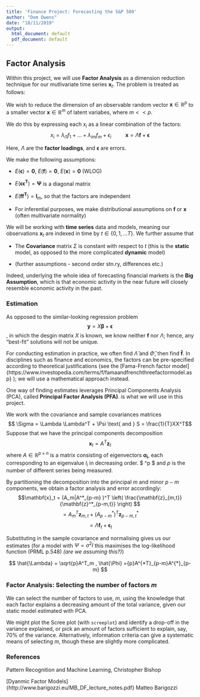 ```yaml
---
title: 'Finance Project: Forecasting the S&P 500'
author: "Dom Owens"
date: "18/11/2019"
output:
  html_document: default
  pdf_document: default
---
```




## Factor Analysis

Within this project, we will use **Factor Analysis** as a dimension reduction technique for our mutlivariate time series $\mathbf{x}_t$. The problem is treated as follows:

We wish to reduce the dimension of an observable random vector $\mathbf{x} \in \mathbb{R}^p$ to a smaller vector $\mathbf{x} \in \mathbb{R}^m$ of latent variabes, where $m << p$.

We do this by expressing each $x_i$ as a linear combination of the factors: 
$$x_i = \lambda_{i1} f_1 + ... + \lambda_{im} f_m + \epsilon_i \hspace{30pt} \mathbf{x} = \Lambda \mathbf{f} + \boldsymbol{\epsilon}$$ 

Here, $\Lambda$ are the **factor loadings**, and $\boldsymbol{\epsilon}$ are errors.

We make the following assumptions:

- $E(\boldsymbol{\epsilon}) = \boldsymbol{0}$, $E(\boldsymbol{f}) = \boldsymbol{0}$, $E(\boldsymbol{x}) = \boldsymbol{0}$ (WLOG)

- $E(\boldsymbol{\epsilon \epsilon^T}) = \boldsymbol{\Psi}$ is a diagonal matrix

- $E(\boldsymbol{f f^T}) = \boldsymbol{I}_m$, so that the factors are independent

- For inferential purposes, we make distributional assumptions on $\boldsymbol{f}$ or $\boldsymbol{x}$ (often multivariate normality)


We will be working with **time series** data and models, meaning our observations $\mathbf{x}_t$ are indexed in time by $t \in \{ 0, 1, ... T \}$.
We further assume that

- The **Covariance** matrix $\Sigma$ is constant with respect to $t$ (this is the **static** model, as opposed to the more complicated **dynamic** model)

- (further assumptions - second order stn.ry, differences etc.)

Indeed, underlying the whole idea of forecasting financial markets is the **Big Assumption**, which is that economic activity in the near future will closely resemble economic activity in the past.

### Estimation

As opposed to the similar-looking regression problem $$\boldsymbol{y} = X \boldsymbol{\beta} + \boldsymbol{\epsilon} $$, in which the desgin matrix $X$ is known, we know neither $\boldsymbol{f}$ nor $\Lambda$; hence, any "best-fit" solutions will not be unique.

For conducting estimation in practice, we often find $\hat{\Lambda}$ and $\hat{\Phi}$, then find $\boldsymbol{\hat{f}}$.
In disciplines such as finance and economics, the factors can be pre-specified according to theoretical justifications (see the [Fama-French factor model]{https://www.investopedia.com/terms/f/famaandfrenchthreefactormodel.asp} ); we will use a mathematical approach instead.

One way of finding estimates leverages Principal Components Analysis (PCA), called **Principal Factor Analysis (PFA)**. is what we will use in this project.

We work with the covariance and sample covariances matrices $$ \Sigma = \Lambda \Lambda^T + \Psi \text{ and } 
S = \frac{1}{T}XX^T$$
Suppose that we have the principal components decomposition 
$$ \mathbf{x}_t = A^T \mathbf{z}_t  $$
where $A \in \mathbb{R}^{p \times n}$ is a matrix consisting of eigenvectors $\boldsymbol{\alpha_i}$, each corresponding to an eigenvalue $l_i$ in decreasing order. $\mathbf{z} \in \mathbb{R}^p $ and $p$ is the number of different series being measured.  

By partitioning the decomposition into the principal $m$ and minor $p-m$ components, we obtain a factor analysis and error accordingly:
$$\mathbf{x}_t = (A_m|A^*_{p-m} )^T  \left( \frac{\mathbf{z}_{m,t}} {\mathbf{z}^*_{p-m,t}} \right) $$
$$ = A_m^T \mathbf{z}_{m,t} + (A^*_{p-m})^T \mathbf{z}^*_{p-m,t} $$
$$= \Lambda \mathbf{f}_t + \boldsymbol{\epsilon}_t $$

Substituting in the sample covariance and normalising gives us our estimates (for a model with $\Psi = \sigma^2 I$ this maximises the log-likelihood function (PRML p.548) *(are we assuming this?)*)

$$  \hat{\Lambda} = \sqrt{p}A^T_m , \hat{\Phi} ={p}A^{*T}_{p-m}A^{*}_{p-m} $$



### Factor Analysis: Selecting the number of factors $m$
We can select the number of factors to use, $m$, using the knowledge that each factor explains a decreasing amount of the total variance, given our static model estimated with PCA.

We might plot the Scree plot (with `screeplot`) and identify a drop-off in the variance explained, or pick an amount of factors sufficient to explain, say, 70% of the variance. Alternatively, information criteria can give a systematic means of selecting $m$, though these are slightly more complicated.

### References
Pattern Recognition and Machine Learning, Christopher Bishop

[Dyanmic Factor Models]{http://www.barigozzi.eu/MB_DF_lecture_notes.pdf} Matteo Barigozzi